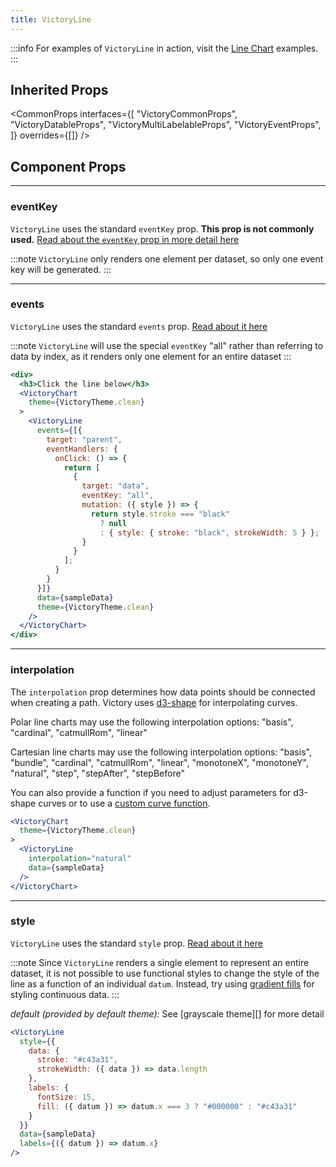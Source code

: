 ```yaml
---
title: VictoryLine
---
```


:::info
For examples of `VictoryLine` in action, visit the [Line Chart](/docs/charts/line) examples.
:::

## Inherited Props

<CommonProps
  interfaces={[
    "VictoryCommonProps",
    "VictoryDatableProps",
    "VictoryMultiLabelableProps",
    "VictoryEventProps",
  ]}
  overrides={[]}
/>

## Component Props

---

### eventKey

<Badges>
  <TypeBadge value="string | integer | string[] | Function" />
</Badges>

`VictoryLine` uses the standard `eventKey` prop. **This prop is not commonly used.** [Read about the `eventKey` prop in more detail here](/docs/guides/events)

:::note
`VictoryLine` only renders one element per dataset, so only one event key will be generated.
:::

---

### events

<Badges>
  <TypeBadge value="object[]" />
</Badges>

`VictoryLine` uses the standard `events` prop. [Read about it here](/docs/guides/events)

:::note
`VictoryLine` will use the special `eventKey` "all" rather than referring to data by index, as it renders only one element for an entire dataset
:::

```jsx live
<div>
  <h3>Click the line below</h3>
  <VictoryChart
    theme={VictoryTheme.clean}
  >
    <VictoryLine
      events={[{
        target: "parent",
        eventHandlers: {
          onClick: () => {
            return [
              {
                target: "data",
                eventKey: "all",
                mutation: ({ style }) => {
                  return style.stroke === "black"
                    ? null
                    : { style: { stroke: "black", strokeWidth: 5 } };
                }
              }
            ];
          }
        }
      }]}
      data={sampleData}
      theme={VictoryTheme.clean}
    />
  </VictoryChart>
</div>
```

---

### interpolation

<Badges>
  <TypeBadge value="InterpolationPropType | Function" />
  <DefaultsBadge value='"linear"' />
</Badges>

The `interpolation` prop determines how data points should be connected when creating a path. Victory uses [d3-shape](https://github.com/d3/d3-shape#curves) for interpolating curves.

Polar line charts may use the following interpolation options: "basis", "cardinal", "catmullRom", "linear"

Cartesian line charts may use the following interpolation options: "basis", "bundle", "cardinal", "catmullRom", "linear", "monotoneX", "monotoneY", "natural", "step", "stepAfter", "stepBefore"

You can also provide a function if you need to adjust parameters for d3-shape curves or to use a [custom curve function](https://github.com/d3/d3-shape#custom-curves).

```jsx live
<VictoryChart
  theme={VictoryTheme.clean}
>
  <VictoryLine
    interpolation="natural"
    data={sampleData}
  />
</VictoryChart>
```

---

### style

<Badges>
  <TypeBadge value="{ parent: object, data: object, labels: object }" />
</Badges>

`VictoryLine` uses the standard `style` prop. [Read about it here](/docs/guides/themes)

:::note
Since `VictoryLine` renders a single element to represent an entire dataset, it is not possible to use functional styles to change the style of the line as a function of an individual `datum`. Instead, try using [gradient fills](/docs/guides/themes) for styling continuous data.
:::

_default (provided by default theme):_ See [grayscale theme][] for more detail

```jsx live
<VictoryLine
  style={{
    data: {
      stroke: "#c43a31",
      strokeWidth: ({ data }) => data.length
    },
    labels: {
      fontSize: 15,
      fill: ({ datum }) => datum.x === 3 ? "#000000" : "#c43a31"
    }
  }}
  data={sampleData}
  labels={({ datum }) => datum.x}
/>
```
